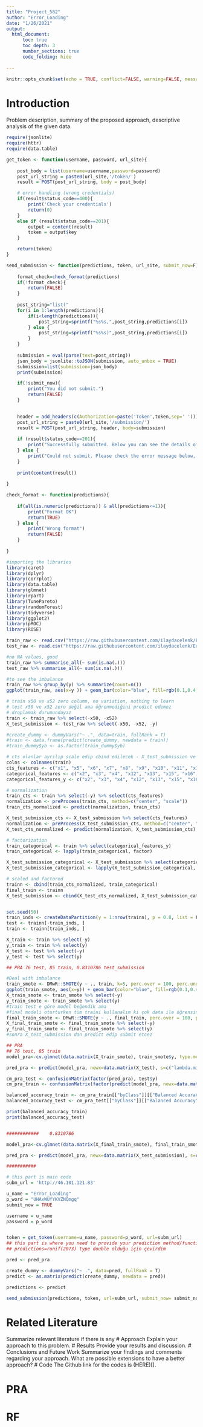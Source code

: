 ```yaml
---
title: "Project_582"
author: "Error_Loading"
date: "1/26/2021"
output: 
  html_document:
      toc: true
      toc_depth: 3
      number_sections: true
      code_folding: hide
          
---
```


```r
knitr::opts_chunk$set(echo = TRUE, conflict=FALSE, warning=FALSE, message=FALSE, error = FALSE, comment = FALSE)
```

# Introduction
Problem description, summary of the proposed approach, descriptive
analysis of the given data.

```r
require(jsonlite)
require(httr)
require(data.table)

get_token <- function(username, password, url_site){
    
    post_body = list(username=username,password=password)
    post_url_string = paste0(url_site,'/token/')
    result = POST(post_url_string, body = post_body)

    # error handling (wrong credentials)
    if(result$status_code==400){
        print('Check your credentials')
        return(0)
    }
    else if (result$status_code==201){
        output = content(result)
        token = output$key
    }

    return(token)
}

send_submission <- function(predictions, token, url_site, submit_now=F){
    
    format_check=check_format(predictions)
    if(!format_check){
        return(FALSE)
    }
    
    post_string="list("
    for(i in 1:length(predictions)){
        if(i<length(predictions)){
            post_string=sprintf("%s%s,",post_string,predictions[i])
        } else {
            post_string=sprintf("%s%s)",post_string,predictions[i])
        }
    }
    
    submission = eval(parse(text=post_string))
    json_body = jsonlite::toJSON(submission, auto_unbox = TRUE)
    submission=list(submission=json_body)
    print(submission)

    if(!submit_now){
        print("You did not submit.")
        return(FALSE)      
    }
    

    header = add_headers(c(Authorization=paste('Token',token,sep=' ')))
    post_url_string = paste0(url_site,'/submission/')
    result = POST(post_url_string, header, body=submission)
    
    if (result$status_code==201){
        print("Successfully submitted. Below you can see the details of your submission")
    } else {
        print("Could not submit. Please check the error message below, contact the assistant if needed.")
    }
    
    print(content(result))
    
}

check_format <- function(predictions){
    
    if(all(is.numeric(predictions)) & all(predictions<=1)){
        print("Format OK")
        return(TRUE)
    } else {
        print("Wrong format")
        return(FALSE)
    }
    
}
```


```r
#importing the libraries
library(caret)
library(dplyr)
library(corrplot)
library(data.table)
library(glmnet)
library(rpart)
library(TunePareto)
library(randomForest)
library(tidyverse)
library(ggplot2)
library(pROC)
library(ROSE)
```

```r
train_raw <- read.csv("https://raw.githubusercontent.com/ilaydacelenk/Error_Loading/master/IE582_Fall20_ProjectTrain.csv?token=ANPOH4JIY6CY5H4QPLAUGEDADLCIW")
test_raw <- read.csv("https://raw.githubusercontent.com/ilaydacelenk/Error_Loading/master/IE582_Fall20_ProjectTest.csv?token=ANPOH4KDYYBF7UYYABR5OO3ADLCGA")

#no NA values, good
train_raw %>% summarise_all(~ sum(is.na(.))) 
test_raw %>% summarise_all(~ sum(is.na(.))) 

#to see the imbalance
train_raw %>% group_by(y) %>% summarize(count=n()) 
ggplot(train_raw, aes(x=y )) + geom_bar(color="blue", fill=rgb(0.1,0.4,0.5,0.7) )

# train x50 ve x52 zero column, no variation, nothing to learn
# test x50 ve x52 zero değil ama öğrenmediğini predict edemez
# droplamak durumundayız
train <- train_raw %>% select(-x50, -x52)
X_test_submission <- test_raw %>% select(-x50, -x52, -y)

#create_dummy <- dummyVars("~ .", data=train, fullRank = T)
#train <- data.frame(predict(create_dummy, newdata = train))
#train_dummy$yb <- as.factor(train_dummy$yb)

# cts olanlar ayrılıp scale edip cbind edilecek - X_test_submission ve train için, diğerleri factor yapılacak
colns <- colnames(train)
cts_features <- c("x1", "x5", "x6", "x7", "x8", "x9", "x10", "x11", "x14", "x27", "x30", "x32", "x36", "x42")
categorical_features <- c("x2", "x3", "x4", "x12", "x13", "x15", "x16", "x17", "x18", "x19", "x20", "x21", "x22", "x23", "x24", "x25", "x26", "x28", "x29", "x31", "x33", "x34", "x35", "x37", "x38", "x39", "x40", "x41", "x43", "x44", "x45", "x46", "x47", "x48", "x49", "x51", "x53", "x54", "x55", "x56", "x57", "x58", "x59", "x60")
categorical_features_y <- c("x2", "x3", "x4", "x12", "x13", "x15", "x16", "x17", "x18", "x19", "x20", "x21", "x22", "x23", "x24", "x25", "x26", "x28", "x29", "x31", "x33", "x34", "x35", "x37", "x38", "x39", "x40", "x41", "x43", "x44", "x45", "x46", "x47", "x48", "x49", "x51", "x53", "x54", "x55", "x56", "x57", "x58", "x59", "x60", "y")

# normalization
train_cts <- train %>% select(-y) %>% select(cts_features)
normalization <- preProcess(train_cts, method=c("center", "scale"))
train_cts_normalized <- predict(normalization, train_cts)

X_test_submission_cts <- X_test_submission %>% select(cts_features)
normalization <- preProcess(X_test_submission_cts, method=c("center", "scale"))
X_test_cts_normalized <- predict(normalization, X_test_submission_cts)

# factorization
train_categorical <- train %>% select(categorical_features_y)
train_categorical <- lapply(train_categorical, factor)

X_test_submission_categorical <- X_test_submission %>% select(categorical_features)
X_test_submission_categorical <- lapply(X_test_submission_categorical, factor)

# scaled and factored
trainn <- cbind(train_cts_normalized, train_categorical)
final_train <- trainn
X_test_submission <- cbind(X_test_cts_normalized, X_test_submission_categorical)


set.seed(50)
train_inds <- createDataPartition(y = 1:nrow(trainn), p = 0.8, list = F)
test <- trainn[-train_inds, ]
train <- trainn[train_inds, ]

X_train <- train %>% select(-y)
y_train <- train %>% select(y)
X_test <- test %>% select(-y)
y_test <- test %>% select(y)
```

```r
## PRA 76 test, 85 train, 0.8310786 test_submission

#Deal with imbalance
train_smote <- DMwR::SMOTE(y ~ ., train, k=5, perc.over = 100, perc.under=200)
ggplot(train_smote, aes(x=y)) + geom_bar(color="blue", fill=rgb(0.1,0.4,0.5,0.7))
X_train_smote <- train_smote %>% select(-y)
y_train_smote <- train_smote %>% select(y)
#train test e göre model beğendik ama 
#final modeli oturturken tüm traini kullanalım ki çok data ile öğrensin
final_train_smote <- DMwR::SMOTE(y ~ ., final_train, perc.over = 100, perc.under=200)
X_final_train_smote <- final_train_smote %>% select(-y)
y_final_train_smote <- final_train_smote %>% select(y)
#sonra X_test_submission dan predict edip submit etcez

## PRA
## 76 test, 85 train
model_pra<-cv.glmnet(data.matrix(X_train_smote), train_smote$y, type.measure = "class", family="binomial", nfolds=10)

pred_pra <- predict(model_pra, newx=data.matrix(X_test), s=c("lambda.min"), type = "class")

cm_pra_test <- confusionMatrix(factor(pred_pra), test$y)
cm_pra_train <- confusionMatrix(factor(predict(model_pra, newx=data.matrix(X_train_smote), s=c("lambda.min"), type = "class")), train_smote$y)

balanced_accuracy_train <- cm_pra_train[["byClass"]][["Balanced Accuracy"]]
balanced_accuracy_test <- cm_pra_test[["byClass"]][["Balanced Accuracy"]]

print(balanced_accuracy_train)
print(balanced_accuracy_test)


############    0.8310786

model_pra<-cv.glmnet(data.matrix(X_final_train_smote), final_train_smote$y, type.measure = "class", family="binomial", nfolds=10)

pred_pra <- predict(model_pra, newx=data.matrix(X_test_submission), s=c("lambda.min"), type = "class")

###########


```


```r
# this part is main code
subm_url = 'http://46.101.121.83'

u_name = "Error_Loading"
p_word = "UHAxWUfYKVZNQmgq"
submit_now = TRUE

username = u_name
password = p_word


token = get_token(username=u_name, password=p_word, url=subm_url)
## this part is where you need to provide your prediction method/function or set of R codes
## predictions=runif(2073) type double olduğu için çevirdim

pred <- pred_pra

create_dummy <- dummyVars("~ .", data=pred, fullRank = T)
predict <- as.matrix(predict(create_dummy, newdata = pred))

predictions <- predict

send_submission(predictions, token, url=subm_url, submit_now= submit_now)
```

# Related Literature
Summarize relevant literature if there is any
# Approach
Explain your approach to this problem.
# Results
Provide your results and discussion.
# Conclusions and Future Work
Summarize your findings and comments regarding your
approach. What are possible extensions to have a better approach?
# Code
The Github link for the codes is (HERE)[].





# PRA

# RF

